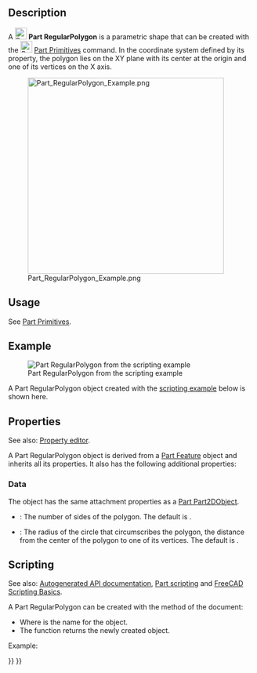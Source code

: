 <languages/>

{{Docnav
|[[Part_Line|Line]]
|[[Part_Builder|Builder]]
|[[Part_Workbench|Part]]
|IconL=Part_Line.svg
|IconR=Part_Builder.svg
|IconC=Workbench_Part.svg
}}

{{GuiCommand
|Name=Part RegularPolygon
|MenuLocation=Part → [[Part_Primitives|Create primitives]] → Regular polygon
|Workbenches=[[Part_Workbench|Part]], [[OpenSCAD_Workbench|OpenSCAD]]
|Version=0.14
|SeeAlso=[[Part_Primitives|Part Primitives]]
}}

==Description== 

A [[Image:Part_RegularPolygon.svg|24px]] '''Part RegularPolygon''' is a parametric shape that can be created with the [[Image:Part_Primitives.svg|24px]] [[Part_Primitives|Part Primitives]] command. In the coordinate system defined by its {{PropertyData|Placement}} property, the polygon lies on the XY plane with its center at the origin and one of its vertices on the X axis.

[[Image:Part_RegularPolygon_Example.png|400px]]

==Usage==

See [[Part_Primitives#Usage|Part Primitives]].

== Example ==

[[Image:Part_RegularPolygon_Scripting_Example.png|thumb|Part RegularPolygon from the scripting example]]

A Part RegularPolygon object created with the [[#Scripting|scripting example]] below is shown here.

== Properties ==

See also: [[Property_editor|Property editor]].

A Part RegularPolygon object is derived from a [[Part_Feature|Part Feature]] object and inherits all its properties. It also has the following additional properties:

=== Data ===

{{TitleProperty|Attachment}}

The object has the same attachment properties as a [[Part_Part2DObject#Data|Part Part2DObject]].

{{TitleProperty|Regular Polygon}}

* {{PropertyData|Polygon|IntegerConstraint}}: The number of sides of the polygon. The default is {{Value|6}}.
* {{PropertyData|Circumradius|Length}}: The radius of the circle that circumscribes the polygon, the distance from the center of the polygon to one of its vertices. The default is {{Value|2mm}}.

== Scripting ==

See also: [https://freecad.github.io/SourceDoc/ Autogenerated API documentation], [[Part_scripting|Part scripting]] and [[FreeCAD_Scripting_Basics|FreeCAD Scripting Basics]].

A Part RegularPolygon can be created with the {{Incode|addObject()}} method of the document:

{{Code|code=
poly = FreeCAD.ActiveDocument.addObject("Part::RegularPolygon", "myPolygon")
}}

* Where {{Incode|"myPolygon"}} is the name for the object.
* The function returns the newly created object.

Example:

{{Code|code=
import FreeCAD as App

doc = App.activeDocument()

poly = doc.addObject("Part::RegularPolygon", "myPolygon")
poly.Polygon = 5
poly.Circumradius = 8
poly.Placement = App.Placement(App.Vector(1, 2, 3), App.Rotation(60, 30, 15))

doc.recompute()
}}


{{Docnav
|[[Part_Line|Line]]
|[[Part_Builder|Builder]]
|[[Part_Workbench|Part]]
|IconL=Part_Line.svg
|IconR=Part_Builder.svg
|IconC=Workbench_Part.svg
}}

{{Part_Tools_navi{{#translation:}}}}
{{Userdocnavi{{#translation:}}}}